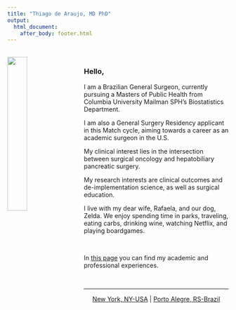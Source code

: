 ```yaml
---
title: "Thiago de Araujo, MD PhD"
output: 
  html_document:
    after_body: footer.html
---
```

<br>
<img src="images/WEB_me.jpg" style="width:30%;padding-right: 20px" align="left">

### Hello,

I am a Brazilian General Surgeon, currently pursuing a Masters of Public Health from Columbia University Mailman SPH's Biostatistics Department. 

I am also a General Surgery Residency applicant in this Match cycle, aiming towards a career as an academic surgeon in the U.S.

My clinical interest lies in the intersection between surgical oncology and hepatobiliary pancreatic surgery.

My research interests are clinical outcomes and de-implementation science, as well as surgical education.

I live with my dear wife, Rafaela, and our dog, Zelda. We enjoy spending time in parks, traveling, eating carbs, drinking wine, watching Netflix, and playing boardgames.

&nbsp;


In [this page](resume.html) you can find my academic and professional experiences. 

&nbsp;
<hr />
<p style="text-align: center;"><a href="https://www.google.com/maps/place/722+W+168th+St,+New+York,+NY+10032,+EUA/data=!4m2!3m1!1s0x89c2f69bc090f8cb:0x4c1891b68d80a519?sa=X&ved=2ahUKEwjb5oLjxebsAhWoD7kGHfr4DkQQ8gEwAHoECAQQAQ">New York, NY-USA</a> | <a href="https://www.google.com/maps/place/HCPA+-+Hospital+de+Cl%C3%ADnicas+de+Porto+Alegre/@-30.0386844,-51.208619,17z/data=!3m1!4b1!4m5!3m4!1s0x9519784ebb3943df:0xe484226d1bf56a44!8m2!3d-30.0386891!4d-51.206425">Porto Alegre, RS-Brazil</a></p>